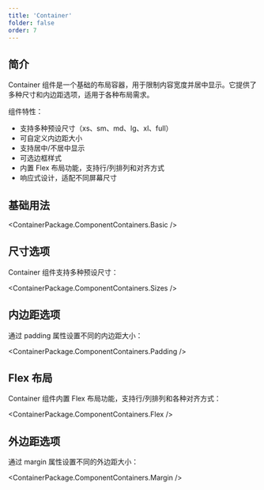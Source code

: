 ```yaml
---
title: 'Container'
folder: false
order: 7
---
```



## 简介

Container 组件是一个基础的布局容器，用于限制内容宽度并居中显示。它提供了多种尺寸和内边距选项，适用于各种布局需求。

组件特性：

- 支持多种预设尺寸（xs、sm、md、lg、xl、full）
- 可自定义内边距大小
- 支持居中/不居中显示
- 可选边框样式
- 内置 Flex 布局功能，支持行/列排列和对齐方式
- 响应式设计，适配不同屏幕尺寸

## 基础用法

<ContainerPackage.ComponentContainers.Basic />

## 尺寸选项

Container 组件支持多种预设尺寸：

<ContainerPackage.ComponentContainers.Sizes />

## 内边距选项

通过 padding 属性设置不同的内边距大小：

<ContainerPackage.ComponentContainers.Padding />

## Flex 布局

Container 组件内置 Flex 布局功能，支持行/列排列和各种对齐方式：

<ContainerPackage.ComponentContainers.Flex />

## 外边距选项

通过 margin 属性设置不同的外边距大小：

<ContainerPackage.ComponentContainers.Margin />
